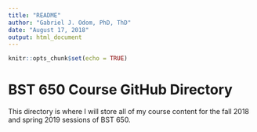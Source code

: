 ```yaml
---
title: "README"
author: "Gabriel J. Odom, PhD, ThD"
date: "August 17, 2018"
output: html_document
---
```


```r
knitr::opts_chunk$set(echo = TRUE)
```

# BST 650 Course GitHub Directory
This directory is where I will store all of my course content for the fall 2018 and spring 2019 sessions of BST 650.